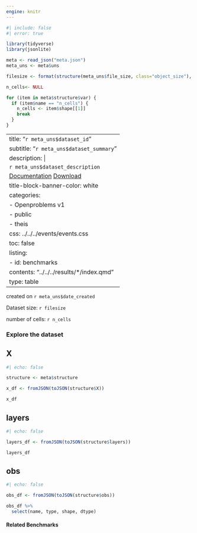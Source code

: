 ```yaml
---
engine: knitr
---
```


```r
#| include: false
#| error: true

library(tidyverse)
library(jsonlite)

meta <- read_json("meta.json")
meta_uns <- meta$uns

filesize <- format(structure(meta_uns$file_size, class="object_size"), units="auto", standard="IEC", digits=2)

n_cells<- NULL

for (item in meta$structure$var) {
  if (item$name == "n_cells") {
    n_cells <- item$shape[[1]]
    break
  }
}

```

 
---
title: "`r meta_uns$dataset_id`"
subtitle: "`r meta_uns$dataset_summary`"
description: |
  `r meta_uns$dataset_description`
  [Documentation](`r meta_uns$dataset_url`) [Download](`r meta_uns$data_url`)
title-block-banner-color: white
categories: 
  - Openproblems v1
  - public
  - theis
css: ../../../events/events.css
toc: false
listing:
  - id: benchmarks
    contents: "../../../results/*/index.qmd"
    type: table
---

created on `r meta_uns$date_created`


Dataset size: `r filesize`

number of cells: `r n_cells`

### Explore the dataset

::: {.panel-tabset}

## X
```r
#| echo: false

structure <- meta$structure

x_df <- fromJSON(toJSON(structure$X))

x_df

```

## layers

```r
#| echo: false

layers_df <- fromJSON(toJSON(structure$layers))

layers_df

```

## obs

```r
#| echo: false

obs_df <- fromJSON(toJSON(structure$obs))

obs_df %>% 
  select(name, type, shape, dtype)

```

:::



#### Related Benchmarks

::: {.benchmarks}
:::
